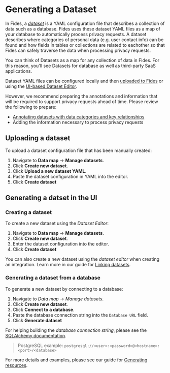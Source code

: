 
# Generating a Dataset

In Fides, a [_dataset_](/user-guides/datasets) is a YAML configuration file that describes a collection of data such as a database. Fides uses these dataset YAML files as a map of your database to automatically process privacy requests. A dataset describes where categories of personal data (e.g. user contact info) can be found and how fields in tables or collections are related to eachother so that Fides can safely traverse the data when processing privacy requests. 

<Callout emoji="" type="info">You can think of Datasets as a map for any collection of data in Fides. For this reason, you'll see Datasets for database as well as third-party SaaS applications.</Callout>

Dataset YAML files can be configured locally and then [uploaded to Fides](#uploading-a-dataset) or using the [UI-based Dataset Editor](#generating-a-datset-in-the-ui). 

However, we recommend preparing the annotations and information that will be required to support privacy requests ahead of time. Please review the following to prepare:
* [Annotating datasets with data categories and key relationships](/user-guides/datasets/annotate-datasets#adding-an-identity-key)
* Adding the information necessary to process privacy requests

## Uploading a dataset 
To upload a dataset configuration file that has been manually created:  

1. Navigate to **Data map** → **Manage datasets**.
2. Click **Create new dataset**.
3. Click **Upload a new dataset YAML**.
4. Paste the dataset configuration in YAML into the editor.
5. Click **Create dataset**

<Screenshot img="/docs/assets/img/privacy-requests/generate_dataset.gif" description="Generate a dataset" /> 


## Generating a datset in the UI

### Creating a dataset 
To create a new dataset using the _Dataset Editor_:
1. Navigate to **Data map** → **Manage datasets**.
2. Click **Create new dataset**.
3. Enter the dataset configuration into the editor.
4. Click **Create dataset**

<Callout emoji="" type="info">You can also create a new dataset using the _dataset editor_ when creating an integration. Learn more in our guide for [Linking datasets](/user-guides/datasets/link-datasets).</Callout> 

<Screenshot img="/docs/assets/img/privacy-requests/generate_dataset.gif" description="Generate a dataset" /> 

### Generating a dataset from a database
To generate a new dataset by connecting to a database:
1. Navigate to *Data map* → *Manage datasets*.
2. Click **Create new dataset**.
3. Click **Connect to a database**.
4. Paste the database connection string into the `Database URL` field. 
5. Click **Generate dataset**

For helping building the _database connection string_, please see the [SQLAlchemy documentation](https://docs.sqlalchemy.org/en/20/core/engines.html#database-urls). 
>PostgreSQL example: `postgresql://<user>:<password>@<hostname>:<port>/<database>`

<Screenshot img="/docs/assets/img/privacy-requests/generate_dataset_db.gif" description="Generate a dataset" /> 

For more details and examples, please see our guide for [Generating resources](/dev-docs/cli/manage/cmd-generate).
